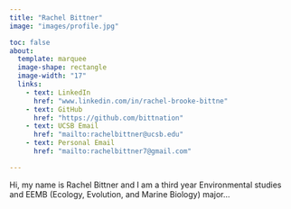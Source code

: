 ```yaml
---
title: "Rachel Bittner"
image: "images/profile.jpg"

toc: false
about:
  template: marquee
  image-shape: rectangle
  image-width: "17"
  links:
    - text: LinkedIn
      href: "www.linkedin.com/in/rachel-brooke-bittne"
    - text: GitHub
      href: "https://github.com/bittnation"
    - text: UCSB Email
      href: "mailto:rachelbittner@ucsb.edu"
    - text: Personal Email
      href: "mailto:rachelbittner7@gmail.com"

---
```


Hi, my name is Rachel Bittner and I am a third year Environmental studies and EEMB (Ecology, Evolution, and Marine Biology) major...

